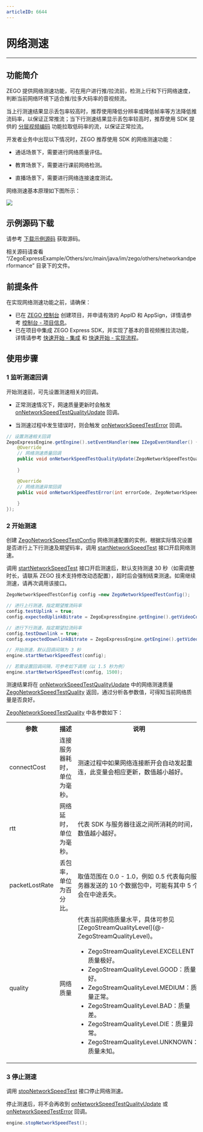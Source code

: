 ```yaml
---
articleID: 6644
---
```

# 网络测速

- - -

## 功能简介

ZEGO 提供网络测速功能，可在用户进行推/拉流前，检测上行和下行网络速度，判断当前网络环境下适合推/拉多大码率的音视频流。


当上行测速结果显示丢包率较高时，推荐使用降低分辨率或降低帧率等方法降低推流码率，以保证正常推流；当下行测速结果显示丢包率较高时，推荐使用 SDK 提供的 [分层视频编码](!ExpressVideoSDK-VideoAdvanced/video_codec_svc) 功能拉取低码率的流，以保证正常拉流。

开发者业务中出现以下情况时，ZEGO 推荐使用 SDK 的网络测速功能：

- 通话场景下，需要进行网络质量评估。

- 教育场景下，需要进行课前网络检测。

- 直播场景下，需要进行网络连接速度测试。



网络测速基本原理如下图所示：

<Frame width="512" height="auto" caption=""><img src="https://storage.zego.im/sdk-doc/Pics/Common/ZegoExpressEngine/Network_speed_test.png" /></Frame>

## 示例源码下载

请参考 [下载示例源码](!DownloadDemo/DownloadDemo) 获取源码。

相关源码请查看 “/ZegoExpressExample/Others/src/main/java/im/zego/others/networkandperformance” 目录下的文件。

## 前提条件

在实现网络测速功能之前，请确保：

- 已在 [ZEGO 控制台](https://console.zego.im) 创建项目，并申请有效的 AppID 和 AppSign，详情请参考 [控制台 - 项目信息](/console/guide-doc2)。
- 已在项目中集成 ZEGO Express SDK，并实现了基本的音视频推拉流功能，详情请参考 [快速开始 - 集成](!Integration/SDK_Integration) 和 [快速开始 - 实现流程](!Integration/Solution_Implementation)。


## 使用步骤

### 1 监听测速回调

开始测速前，可先设置测速相关的回调。

- 正常测速情况下，网速质量更新时会触发 [onNetworkSpeedTestQualityUpdate](https://doc-zh.zego.im/article/api?doc=Express_Video_SDK_API~Java_android~class~im-zego-zegoexpress-callback-i-zego-event-handler#on-network-speed-test-quality-update) 回调。    

- 当测速过程中发生错误时，则会触发 [onNetworkSpeedTestError](https://doc-zh.zego.im/article/api?doc=Express_Video_SDK_API~Java_android~class~im-zego-zegoexpress-callback-i-zego-event-handler#on-network-speed-test-error) 回调。


```java
// 设置测速相关回调
ZegoExpressEngine.getEngine().setEventHandler(new IZegoEventHandler() {
    @Override
    // 网络测速质量回调
    public void onNetworkSpeedTestQualityUpdate(ZegoNetworkSpeedTestQuality quality, ZegoNetworkSpeedTestType type) {
                
    }

    @Override
    // 网络测速异常回调
    public void onNetworkSpeedTestError(int errorCode, ZegoNetworkSpeedTestType type) {
                
    }
});
```

### 2 开始测速

创建 [ZegoNetworkSpeedTestConfig](https://doc-zh.zego.im/article/api?doc=Express_Video_SDK_API~Java_android~class~im-zego-zegoexpress-entity-zego-network-speed-test-config) 网络测速配置的实例，根据实际情况设置是否进行上下行测速及期望码率，调用 [startNetworkSpeedTest](https://doc-zh.zego.im/article/api?doc=Express_Video_SDK_API~Java_android~class~im-zego-zegoexpress-zego-express-engine#start-network-speed-test) 接口开启网络测速。

<Note title="说明">



调用 [startNetworkSpeedTest](https://doc-zh.zego.im/article/api?doc=Express_Video_SDK_API~Java_android~class~im-zego-zegoexpress-zego-express-engine#start-network-speed-test) 接口开启测速后，默认支持测速 30 秒（如需调整时长，请联系 ZEGO 技术支持修改动态配置），超时后会强制结束测速。如需继续测速，请再次调用该接口。
</Note>



```java
ZegoNetworkSpeedTestConfig config =new ZegoNetworkSpeedTestConfig();

// 进行上行测速，指定期望推流码率
config.testUplink = true;
config.expectedUplinkBitrate = ZegoExpressEngine.getEngine().getVideoConfig().bitrate;

// 进行下行测速，指定期望拉流码率
config.testDownlink = true;
config.expectedDownlinkBitrate = ZegoExpressEngine.getEngine().getVideoConfig().bitrate;

// 开始测速，默认回调间隔为 3 秒
engine.startNetworkSpeedTest(config);

// 若需设置回调间隔，可参考如下调用（以 1.5 秒为例）
engine.startNetworkSpeedTest(config, 1500);
```

测速结果将在 [onNetworkSpeedTestQualityUpdate](https://doc-zh.zego.im/article/api?doc=Express_Video_SDK_API~Java_android~class~im-zego-zegoexpress-callback-i-zego-event-handler#on-network-speed-test-quality-update) 中的网络测速质量 [ZegoNetworkSpeedTestQuality](https://doc-zh.zego.im/article/api?doc=Express_Video_SDK_API~Java_android~class~im-zego-zegoexpress-entity-zego-network-speed-test-quality) 返回，通过分析各参数值，可得知当前网络质量是否良好。

[ZegoNetworkSpeedTestQuality](https://doc-zh.zego.im/article/api?doc=Express_Video_SDK_API~Java_android~class~im-zego-zegoexpress-entity-zego-network-speed-test-quality) 中各参数如下：

<table>
  
<tbody><tr>
<th>参数</th>
<th>描述</th>
<th>说明</th>
</tr>
<tr>
<td>connectCost</td>
<td>连接服务器耗时，单位为毫秒。</td>
<td>测速过程中如果网络连接断开会自动发起重连，此变量会相应更新，数值越小越好。</td>
</tr>
<tr>
<td>rtt</td>
<td>网络延时，单位为毫秒。</td>
<td>代表 SDK 与服务器往返之间所消耗的时间，数值越小越好。</td>
</tr>
<tr>
<td>packetLostRate</td>
<td>丢包率，单位为百分比。</td>
<td>取值范围在 0.0 - 1.0，例如 0.5 代表每向服务器发送的 10 个数据包中，可能有其中 5 个会在中途丢失。</td>
</tr>
<tr>
<td>
quality
</td>
<td>
网络质量
</td>
<td>
代表当前网络质量水平，具体可参见 [ZegoStreamQualityLevel](@-ZegoStreamQualityLevel)。
<ul>
<li>
ZegoStreamQualityLevel.EXCELLENT：质量极好。
</li>
<li>
ZegoStreamQualityLevel.GOOD：质量好。
</li>
<li>
ZegoStreamQualityLevel.MEDIUM：质量正常。
</li>
<li>
ZegoStreamQualityLevel.BAD：质量差。
</li>
<li>
ZegoStreamQualityLevel.DIE：质量异常。
</li>
<li>
ZegoStreamQualityLevel.UNKNOWN：质量未知。
</li>
</ul>
</td>
</tr>
</tbody></table>

### 3 停止测速

调用 [stopNetworkSpeedTest](https://doc-zh.zego.im/article/api?doc=Express_Video_SDK_API~Java_android~class~im-zego-zegoexpress-zego-express-engine#stop-network-speed-test) 接口停止网络测速。

停止测速后，将不会再收到 [onNetworkSpeedTestQualityUpdate](https://doc-zh.zego.im/article/api?doc=Express_Video_SDK_API~Java_android~class~im-zego-zegoexpress-callback-i-zego-event-handler#on-network-speed-test-quality-update) 或 [onNetworkSpeedTestError](https://doc-zh.zego.im/article/api?doc=Express_Video_SDK_API~Java_android~class~im-zego-zegoexpress-callback-i-zego-event-handler#on-network-speed-test-error) 回调。

```java
engine.stopNetworkSpeedTest();
```
